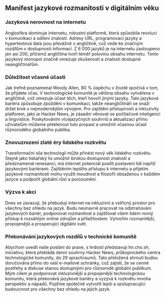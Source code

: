 

<CallToAction />

<Steps>

## Manifest jazykové rozmanitosti v digitálním věku

### Jazyková nerovnost na internetu

Anglosféra dominuje internetu, robustní platformě, která způsobila revoluci v komunikaci a sdílení znalostí. Adresy URL, programovací jazyky a hypertextová data jsou převážně v angličtině, což vede ke značným rozdílům v dostupnosti informací. Z 6 000 jazyků je na internetu zastoupeno jen asi 200, přičemž angličtina tvoří téměř polovinu obsahu internetu. Tento jazykový monopol značně omezuje zkušenosti a znalosti dostupné neangličtinářům.

### Důležitost včasné účasti

Jak trefně poznamenal Woody Allen, 80 % úspěchu v životě spočívá v tom, že přijdete včas. V technologické komunitě je většina obsahu vytvářena v angličtině, což omezuje účast těch, kteří hovoří jinými jazyky. Tato jazyková bariéra způsobuje zpoždění v komunikaci, takže neangličtináři se snaží držet krok s nejmodernějším vývojem. Pro zajištění přístupnosti a inkluzivity platforem, jako je Hacker News, je zásadní věnovat se počítačové inteligenci a lingvistice. Poskytováním vícejazyčných souhrnů a aktualizací přímo uživatelům můžeme překlenout tuto propast a umožnit včasnou účast různorodého globálního publika.

### Znovuzrození zlaté éry lidského rozkvětu

Transformační síla technologií může přinést nový věk lidského rozkvětu. Stejně jako tiskařský lis umožnil širokou dostupnost znalostí a předznamenal renesanci, má internet potenciál posílit postavení lidí napříč jazykovými bariérami. Zajištěním lepšího přístupu k internetu a přijetím jazykové rozmanitosti mohu využít moudrost a filozofii obsaženou v každém jazyce a podpořit globální růst a porozumění.

### Výzva k akci

Dnes se zavazuji, že přebuduji internet na inkluzivní a vstřícný prostor pro všechny bez ohledu na jazyk. Budu neúnavně pracovat na odstraňování jazykových bariér, podporovat rozmanitost a zajišťovat všem lidem rovný přístup k rozsáhlým online zdrojům a příležitostem. Vytvořím rozmanitější, propojenější a prosperující digitální svět.

### Překonávání jazykových rozdílů v technické komunitě

Abychom uvedli naše poslání do praxe, s hrdostí představuji hn.cho.sh, iniciativu, která překládá denní souhrny Hacker News, průkopnického centra technologické komunity, do 29 sprachraumů. Tato přeložená shrnutí budou doručována přímo do vaší e-mailové schránky, což zajistí, že se cenné postřehy a diskuse stanou dostupnými pro různorodé globální publikum. Mým cílem je podporovat inkluzivnější a propojenější technologickou komunitu, která překonává jazykové bariéry a vyzývá k rozkvětu mnoha perspektiv a nápadů. Pojďme společně vytvořit lepší a spolupracující budoucnost pro všechny bez ohledu na jejich jazyk.

</Steps>
